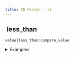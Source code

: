 ```yaml
---
title: XS Filter - lt
---
```


## <img src="../assets/docuBadge (11).png" alt="" data-size="line" /> less\_than <a href="#xs-lt" id="xs-lt"></a>

`value|less_than:compare_value`

<details>

<summary>Examples</summary>

```javascript
3|less_than:5        // Returns true
5|less_than:3        // Returns false
5|less_than:5        // Returns false
```

</details>
